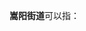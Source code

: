 '''嵩阳街道'''可以指：
{{PRC admin/disambig|41/01/85/001/000|53/01/27/001/000}}
{{disambig|cat=四字乡级行政区划消歧义}}